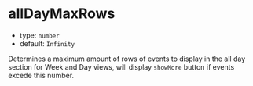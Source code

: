 
# allDayMaxRows

- type: `number`
- default: `Infinity`

Determines a maximum amount of rows of events to display in the all day section for Week and Day views, will display `showMore` button if events excede this number.

<Story id="props--all-day-max-rows" />
